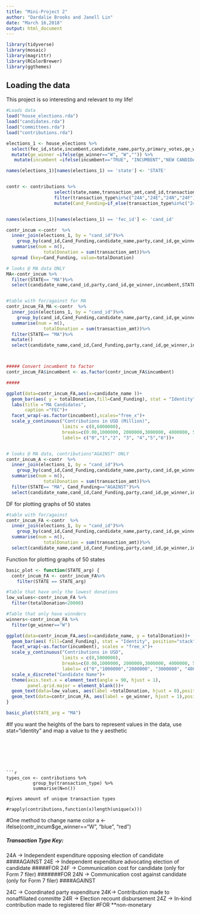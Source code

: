 ```yaml
---
title: "Mini-Project 2"
author: "Dardalie Brooks and Janell Lin"
date: "March 16,2018"
output: html_document
---
```



```r
library(tidyverse)
library(mosaic)
library(magrittr)
library(RColorBrewer)
library(ggthemes)
```


## Loading the data

This project is so interesting and relevant to my life!

```r
#Loads data
load("house_elections.rda")
load("candidates.rda")
load("committees.rda")
load("contributions.rda")

```


```r

elections_1 <- house_elections %>%
  select(fec_id,state,incumbent,candidate_name,party,primary_votes,ge_winner) %>% 
  mutate(ge_winner =ifelse(ge_winner=="W", "W","")) %>% 
   mutate(incumbent =ifelse(incumbent=="TRUE", "INCUMBENT","NEW CANDIDATE"))

names(elections_1)[names(elections_1) == 'state'] <- 'STATE'


contr <- contributions %>% 
                  select(state,name,transaction_amt,cand_id,transaction_type,state)%>% 
                  filter(transaction_type%in%c("24A","24E","24N","24F")) %>% 
                  mutate(Cand_Funding=if_else(transaction_type%in%c("24E","24F"),"FOR","AGAINST"))


names(elections_1)[names(elections_1) == 'fec_id'] <- 'cand_id'

contr_incum <-contr  %>%
  inner_join(elections_1, by = "cand_id")%>% 
    group_by(cand_id,Cand_Funding,candidate_name,party,cand_id,ge_winner,incumbent,STATE) %>%
  summarise(num = n(),
              totalDonation = sum(transaction_amt))%>%
  spread (key=Cand_Funding, value=totalDonation)


```



```r
# looks @ MA data ONLY
MA<-contr_incum %>%
  filter(STATE== "MA")%>%
  select(candidate_name,cand_id,party,cand_id,ge_winner,incumbent,STATE,FOR,AGAINST,num)


#table with for/against for MA
contr_incum_FA_MA <-contr  %>%
  inner_join(elections_1, by = "cand_id")%>% 
    group_by(cand_id,Cand_Funding,candidate_name,party,cand_id,ge_winner,incumbent,STATE) %>%
  summarise(num = n(),
              totalDonation = sum(transaction_amt))%>%
  filter(STATE== "MA")%>%
  mutate()
  select(candidate_name,cand_id,Cand_Funding,party,cand_id,ge_winner,incumbent,STATE,num, totalDonation)



##### Convert incumbent to factor
contr_incum_FA$incumbent <- as.factor(contr_incum_FA$incumbent)

#####

ggplot(data=contr_incum_FA,aes(x=candidate_name ))+
  geom_bar(aes( y = totalDonation,fill=Cand_Funding), stat = "Identity", position="stack")+
  labs(title ="MA Candidates", 
       caption ="FEC")+
  facet_wrap(~as.factor(incumbent),scales="free_x")+
  scale_y_continuous("Contributions in USD (Million)", 
                     limits = c(0,6000000),
                     breaks=c(0.00,1000000, 2000000,3000000, 4000000, 5000000,6000000),
                     labels= c("0","1","2", "3", "4","5","6"))+                     


# looks @ MA data, contributions"AGAINST" ONLY
contr_incum_A <-contr  %>%
  inner_join(elections_1, by = "cand_id")%>% 
    group_by(cand_id,Cand_Funding,candidate_name,party,cand_id,ge_winner,incumbent,STATE) %>%
  summarise(num = n(),
              totalDonation = sum(transaction_amt))%>%
  filter(STATE== "MA", Cand_Funding=="AGAINST")%>%
  select(candidate_name,cand_id,Cand_Funding,party,cand_id,ge_winner,incumbent,STATE,num, totalDonation)


```




DF for plotting graphs of 50 states
```r
#table with for/against
contr_incum_FA <-contr  %>%
  inner_join(elections_1, by = "cand_id")%>% 
    group_by(cand_id,Cand_Funding,candidate_name,party,cand_id,ge_winner,incumbent,STATE) %>%
  summarise(num = n(),
              totalDonation = sum(transaction_amt))%>%
  select(candidate_name,cand_id,Cand_Funding,party,cand_id,ge_winner,incumbent,STATE,num, totalDonation)

```



Function for plotting graphs of 50 states

```r
basic_plot <- function(STATE_arg) {
  contr_incum_FA <- contr_incum_FA%>%
    filter(STATE == STATE_arg)

#Table that have only the lowest donations
low_values<-contr_incum_FA %>%
  filter(totalDonation<20000)  

#Table that only have winnders
winners<-contr_incum_FA %>%
  filter(ge_winner=="W")

ggplot(data=contr_incum_FA,aes(x=candidate_name, y = totalDonation))+
  geom_bar(aes( fill=Cand_Funding), stat = "Identity", position="stack")+
  facet_wrap(~as.factor(incumbent), scales = "free_x")+
  scale_y_continuous("Contributions in USD", 
                     limits = c(0,5000000),
                     breaks=c(0.00,1000000, 2000000,3000000, 4000000, 5000000),
                     labels= c("0","1000000","2000000", "3000000", "4000000","5000000"))+                     
  scale_x_discrete("Candidate Name")+
  theme(axis.text.x = element_text(angle = 90, hjust = 1),
        panel.grid.major = element_blank())+
  geom_text(data=low_values, aes(label =totalDonation, hjust = 0),position = position_dodge(width = 0.9))+
  geom_text(data=contr_incum_FA, aes(label = ge_winner, hjust = 1),position = position_dodge(width = 0.9), color="red",size=4)
}

basic_plot(STATE_arg = "MA")
```





 #If you want the heights of the bars to represent values in the data, use stat="identity" and map a value to the y aesthetic

```






```r
types_con <- contributions %>%     
          group_by(transaction_type) %>% 
          summarise(N=n())

#gives amount of unique transaction types

#rapply(contributions,function(x)length(unique(x))) 
```

#One method to change name color
a <- ifelse(contr_incum$ge_winner=="W", "blue", "red")


##### Transaction Type Key:
24A -> Independent expenditure opposing election of candidate  ####AGAINST 
24E -> Independent expenditure advocating election of candidate   #####FOR
24F -> Communication cost for candidate (only for Form 7 filer)   #######FOR
24N -> Communication cost against candidate (only for Form 7 filer)   ####AGAINST 


24C -> Coordinated party expenditure
24K-> Contribution made to nonaffiliated committe
24R -> Election recount disbursement
24Z -> In-kind contribution made to registered filer   #FOR   **non-monetary



